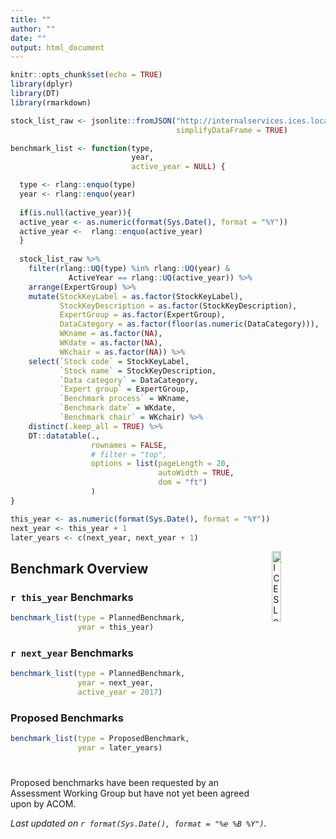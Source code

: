 ```yaml
---
title: ""
author: ""
date: ""
output: html_document
---
```


```r
knitr::opts_chunk$set(echo = TRUE)
library(dplyr)
library(DT)
library(rmarkdown)

stock_list_raw <- jsonlite::fromJSON("http://internalservices.ices.local:60/api/SDInternalDWs",
                                     simplifyDataFrame = TRUE)

benchmark_list <- function(type,
                           year,
                           active_year = NULL) {

  type <- rlang::enquo(type)
  year <- rlang::enquo(year)
  
  if(is.null(active_year)){
  active_year <- as.numeric(format(Sys.Date(), format = "%Y"))
  active_year <-  rlang::enquo(active_year)
  } 
  
  stock_list_raw %>% 
    filter(rlang::UQ(type) %in% rlang::UQ(year) & 
             ActiveYear == rlang::UQ(active_year)) %>% 
    arrange(ExpertGroup) %>% 
    mutate(StockKeyLabel = as.factor(StockKeyLabel),
           StockKeyDescription = as.factor(StockKeyDescription),
           ExpertGroup = as.factor(ExpertGroup),
           DataCategory = as.factor(floor(as.numeric(DataCategory))),
           WKname = as.factor(NA),
           WKdate = as.factor(NA),
           WKchair = as.factor(NA)) %>% 
    select(`Stock code` = StockKeyLabel,
           `Stock name` = StockKeyDescription,
           `Data category` = DataCategory,
           `Expert group` = ExpertGroup,
           `Benchmark process` = WKname,
           `Benchmark date` = WKdate,
           `Benchmark chair` = WKchair) %>% 
    distinct(.keep_all = TRUE) %>% 
    DT::datatable(.,
                  rownames = FALSE,
                  # filter = "top",
                  options = list(pageLength = 20,
                                 autoWidth = TRUE,
                                 dom = "ft")
                  )
}

this_year <- as.numeric(format(Sys.Date(), format = "%Y"))
next_year <- this_year + 1
later_years <- c(next_year, next_year + 1)

```

[<img align="right" alt="ICES Logo" width="17%" height="17%" src="http://ices.dk/_layouts/15/1033/images/icesimg/iceslogo.png">](http://ices.dk)

## Benchmark Overview {.tabset .tabset-fade}

### `r this_year` Benchmarks
```r

benchmark_list(type = PlannedBenchmark,
               year = this_year)
```

### `r next_year` Benchmarks
```r

benchmark_list(type = PlannedBenchmark,
               year = next_year,
               active_year = 2017)

```

### Proposed Benchmarks
```r

benchmark_list(type = ProposedBenchmark,
               year = later_years)

```

#
Proposed benchmarks have been requested by an Assessment Working Group but have not yet been agreed upon by ACOM.

_Last updated on `r format(Sys.Date(), format = "%e %B %Y")`._
